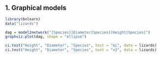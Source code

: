 ## 1. Graphical models

```r
library(bnlearn)
data("lizards")

dag = model2network("[Species][Diameter|Species][Height|Species]")
graphviz.plot(dag, shape = "ellipse")

ci.test("Height", "Diameter", "Species", test = "mi", data = lizards)
ci.test("Height", "Diameter", "Species", test = "x2", data = lizards)


```
